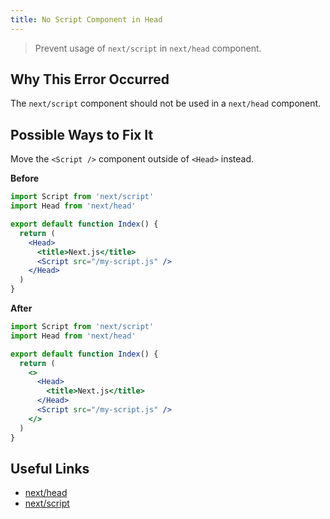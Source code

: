```yaml
---
title: No Script Component in Head
---
```


> Prevent usage of `next/script` in `next/head` component.

## Why This Error Occurred

The `next/script` component should not be used in a `next/head` component.

## Possible Ways to Fix It

Move the `<Script />` component outside of `<Head>` instead.

**Before**

```jsx filename="pages/index.js"
import Script from 'next/script'
import Head from 'next/head'

export default function Index() {
  return (
    <Head>
      <title>Next.js</title>
      <Script src="/my-script.js" />
    </Head>
  )
}
```

**After**

```jsx filename="pages/index.js"
import Script from 'next/script'
import Head from 'next/head'

export default function Index() {
  return (
    <>
      <Head>
        <title>Next.js</title>
      </Head>
      <Script src="/my-script.js" />
    </>
  )
}
```

## Useful Links

- [next/head](/docs/pages/api-reference/components/head)
- [next/script](/docs/pages/building-your-application/optimizing/scripts)
